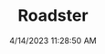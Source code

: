 ---
width: 6000
height: 4000
title: Roadster
description: Black interior on a 2010 Very Orange Metallic Tesla Roadster in Austin, TX.
date: 4/14/2023 11:28:50 AM
cameraMake: Sony
cameraModel: ILCE-7M3
lens: 24-70mm F2.8 DG DN | Art 019
settingsfStop: f/5.6
settingsISO: ISO 5000
settingsShutter: 1/30
settingsFocalLength: 24 mm
---